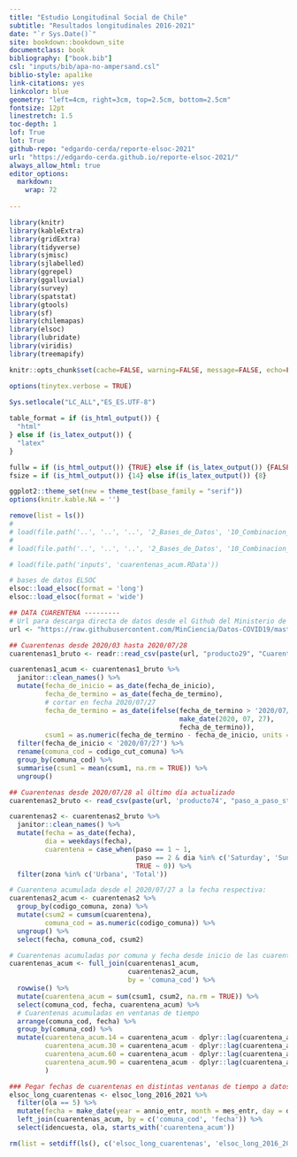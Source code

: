 ```yaml
--- 
title: "Estudio Longitudinal Social de Chile"
subtitle: "Resultados longitudinales 2016-2021"
date: "`r Sys.Date()`"
site: bookdown::bookdown_site
documentclass: book
bibliography: ["book.bib"]
csl: "inputs/bib/apa-no-ampersand.csl"
biblio-style: apalike
link-citations: yes
linkcolor: blue
geometry: "left=4cm, right=3cm, top=2.5cm, bottom=2.5cm"
fontsize: 12pt
linestretch: 1.5
toc-depth: 1
lof: True
lot: True
github-repo: "edgardo-cerda/reporte-elsoc-2021"
url: "https://edgardo-cerda.github.io/reporte-elsoc-2021/"
always_allow_html: true
editor_options: 
  markdown: 
    wrap: 72
    
---
```



```r

library(knitr)
library(kableExtra)
library(gridExtra)
library(tidyverse)
library(sjmisc)
library(sjlabelled)
library(ggrepel)
library(ggalluvial)
library(survey)
library(spatstat)
library(gtools)
library(sf)
library(chilemapas)
library(elsoc)
library(lubridate)
library(viridis)
library(treemapify)

```

```r
knitr::opts_chunk$set(cache=FALSE, warning=FALSE, message=FALSE, echo=FALSE, fig.topcaption = TRUE, fig.align = 'center')

options(tinytex.verbose = TRUE)
  
Sys.setlocale("LC_ALL","ES_ES.UTF-8")
```

```r
table_format = if (is_html_output()) {
  "html"
} else if (is_latex_output()) {
  "latex" 
}

fullw = if (is_html_output()) {TRUE} else if (is_latex_output()) {FALSE}
fsize = if (is_html_output()) {14} else if(is_latex_output()) {8}

ggplot2::theme_set(new = theme_test(base_family = "serif"))
options(knitr.kable.NA = '')

```

```r

remove(list = ls())
# 
# load(file.path('..', '..', '..', '2_Bases_de_Datos', '10_Combinacion_de_Olas_ELSOC', '0E_Bases_de_Datos_Resultantes_2016_2021', 'ELSOC_Long_2016_2021_v1.00_R.RData'))
# 
# load(file.path('..', '..', '..', '2_Bases_de_Datos', '10_Combinacion_de_Olas_ELSOC', '0E_Bases_de_Datos_Resultantes_2016_2021', 'ELSOC_Wide_2016_2021_v1.00_R.RData'))

# load(file.path('inputs', 'cuarentenas_acum.RData'))

```

```r

# bases de datos ELSOC
elsoc::load_elsoc(format = 'long')
elsoc::load_elsoc(format = 'wide')

```

```r

## DATA CUARENTENA ---------
# Url para descarga directa de datos desde el Github del Ministerio de Ciencia
url <- "https://raw.githubusercontent.com/MinCiencia/Datos-COVID19/master/output"

## Cuarentenas desde 2020/03 hasta 2020/07/28 
cuarentenas1_bruto <- readr::read_csv(paste(url, "producto29", "Cuarentenas-Totales.csv", sep = "/"))

cuarentenas1_acum <- cuarentenas1_bruto %>% 
  janitor::clean_names() %>% 
  mutate(fecha_de_inicio = as_date(fecha_de_inicio),
         fecha_de_termino = as_date(fecha_de_termino),
         # cortar en fecha 2020/07/27 
         fecha_de_termino = as_date(ifelse(fecha_de_termino > '2020/07/27', 
                                           make_date(2020, 07, 27),
                                           fecha_de_termino)),
         csum1 = as.numeric(fecha_de_termino - fecha_de_inicio, units = 'days')) %>% 
  filter(fecha_de_inicio < '2020/07/27') %>% 
  rename(comuna_cod = codigo_cut_comuna) %>%
  group_by(comuna_cod) %>% 
  summarise(csum1 = mean(csum1, na.rm = TRUE)) %>% 
  ungroup()

## Cuarentenas desde 2020/07/28 al último día actualizado
cuarentenas2_bruto <- read_csv(paste(url, 'producto74', "paso_a_paso_std.csv", sep="/"))

cuarentenas2 <- cuarentenas2_bruto %>% 
  janitor::clean_names() %>% 
  mutate(fecha = as_date(fecha),
         dia = weekdays(fecha),
         cuarentena = case_when(paso == 1 ~ 1,
                                paso == 2 & dia %in% c('Saturday', 'Sunday') ~ 1,
                                TRUE ~ 0)) %>% 
  filter(zona %in% c('Urbana', 'Total'))

# Cuarentena acumulada desde el 2020/07/27 a la fecha respectiva:
cuarentenas2_acum <- cuarentenas2 %>% 
  group_by(codigo_comuna, zona) %>% 
  mutate(csum2 = cumsum(cuarentena),
         comuna_cod = as.numeric(codigo_comuna)) %>% 
  ungroup() %>% 
  select(fecha, comuna_cod, csum2)

# Cuarentenas acumuladas por comuna y fecha desde inicio de las cuarentenas:
cuarentenas_acum <- full_join(cuarentenas1_acum,
                              cuarentenas2_acum,
                              by = 'comuna_cod') %>% 
  rowwise() %>% 
  mutate(cuarentena_acum = sum(csum1, csum2, na.rm = TRUE)) %>% 
  select(comuna_cod, fecha, cuarentena_acum) %>%
  # Cuarentenas acumuladas en ventanas de tiempo
  arrange(comuna_cod, fecha) %>% 
  group_by(comuna_cod) %>% 
  mutate(cuarentena_acum.14 = cuarentena_acum - dplyr::lag(cuarentena_acum, n = 14),
         cuarentena_acum.30 = cuarentena_acum - dplyr::lag(cuarentena_acum, n = 30),
         cuarentena_acum.60 = cuarentena_acum - dplyr::lag(cuarentena_acum, n = 60),
         cuarentena_acum.90 = cuarentena_acum - dplyr::lag(cuarentena_acum, n = 90)
         )

### Pegar fechas de cuarentenas en distintas ventanas de tiempo a datos elsoc:
elsoc_long_cuarentenas <- elsoc_long_2016_2021 %>% 
  filter(ola == 5) %>% 
  mutate(fecha = make_date(year = annio_entr, month = mes_entr, day = dia_entr)) %>% 
  left_join(cuarentenas_acum, by = c('comuna_cod', 'fecha')) %>% 
  select(idencuesta, ola, starts_with('cuarentena_acum'))

```


```r

rm(list = setdiff(ls(), c('elsoc_long_cuarentenas', 'elsoc_long_2016_2021', 'elsoc_wide_2016_2021')))

```
